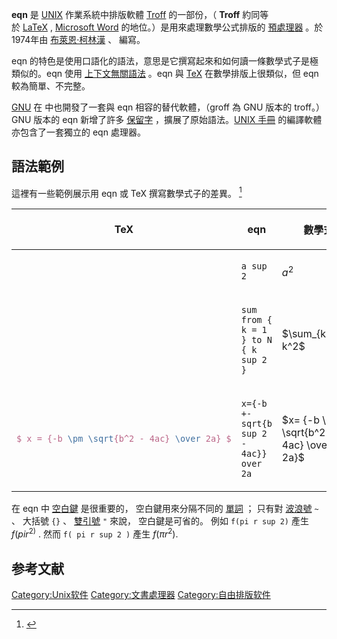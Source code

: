 {{noteTA
|G1 = IT
}}
{{Infobox Software 
| name                   = eqn
| logo                   = 
| screenshot             = 
| screenshot size        = 
| caption                = 
| author                 = [[布萊恩·柯林漢|布萊恩·柯林漢]],<br/>[[Lorinda_Cherry|Lorinda Cherry]]([[貝爾實驗室|貝爾實驗室]])
| released               = {{Start date and age|1974|6}}
| latest release version = 
| latest release date    = 
| operating system       = [[Unix|Unix]], [[Unix-like|Unix-like]], [[Plan_9_from_Bell_Labs|Plan 9]]
| platform               = [[跨平台|跨平台]]
| genre                  = [[命令_(電腦)|命令 (電腦)]]
| license                = 
| website                = 
}}

'''eqn''' 是 [[UNIX|UNIX]] 作業系統中排版軟體 [[Troff|Troff]] 的一部份，（ '''Troff''' 約同等於 [[LaTeX|LaTeX]] , [[Microsoft_Word|Microsoft Word]] 的地位。）是用來處理數學公式排版的 [[預處理器|預處理器]] 。於1974年由 [[布萊恩·柯林漢|布萊恩·柯林漢]] 、{{link-en|洛林达·彻里|Lorinda Cherry}} 編寫。

eqn 的特色是使用口語化的語法，意思是它撰寫起來和如何讀一條數學式子是極類似的。eqn 使用 [[上下文無關語法|上下文無關語法]] 。eqn 與 [[TeX|TeX]] 在數學排版上很類似，但 eqn 較為簡單、不完整。

[[GNU|GNU]] 在 {{link-en|groff|groff}} 中也開發了一套與 eqn 相容的替代軟體，（groff 為 GNU 版本的 troff。）GNU 版本的 eqn 新增了許多 [[保留字|保留字]] ，擴展了原始語法。[[手冊頁|UNIX 手冊]] 的編譯軟體 {{link-en|mandoc|mandoc}} 亦包含了一套獨立的 eqn 處理器。

== 語法範例 ==

這裡有一些範例展示用 eqn 或 TeX 撰寫數學式子的差異。
<ref>{{Cite web |url=http://meta.wikimedia.org/wiki/Help:Formula |title=存档副本 |access-date=2016-01-26 |archive-date=2022-04-22 |archive-url=https://web.archive.org/web/20220422194535/https://meta.wikimedia.org/wiki/Help:Formula }}</ref>

{| class="wikitable"
|- 
!TeX
!eqn
!數學式
|- 
|{{code|lang=latex|$ a^2 $}}
|<code>a sup 2</code>
|<math>a^2</math>
|-
|{{code|lang=latex|1=$ \sum_{k=1}^N k^2 $}}
|<code>sum from { k = 1 } to N { k sup 2 }</code>
|<math>\sum_{k=1}^N k^2</math>
|-
|<syntaxhighlight lang="latex" enclose="none">$ x = {-b \pm \sqrt{b^2 - 4ac} \over 2a} $</syntaxhighlight>
|<code>x={-b +- sqrt{b sup 2 - 4ac}} over 2a</code>
|<math>x= {-b \pm \sqrt{b^2 - 4ac} \over 2a}</math>
|}

在 eqn 中 [[空白鍵|空白鍵]] 是很重要的，
空白鍵用來分隔不同的 [[語法分析#單詞|單詞]] ；
只有對 [[波浪號|波浪號]] <code>~</code> 、 大括號 <code>{}</code> 、 [[雙引號|雙引號]] <code>"</code> 來說，
空白鍵是可省的。
例如 <code>f(pi r sup 2)</code> 產生 <math>\scriptstyle{f(pi r^{2)}}</math> . 然而 <code>f( pi r sup 2 )</code> 產生 <math>\scriptstyle{f(\pi r^2)}</math>.

== 参考文献 ==
{{reflist}}

[[Category:Unix软件|Category:Unix软件]]
[[Category:文書處理器|Category:文書處理器]]
[[Category:自由排版软件|Category:自由排版软件]]
